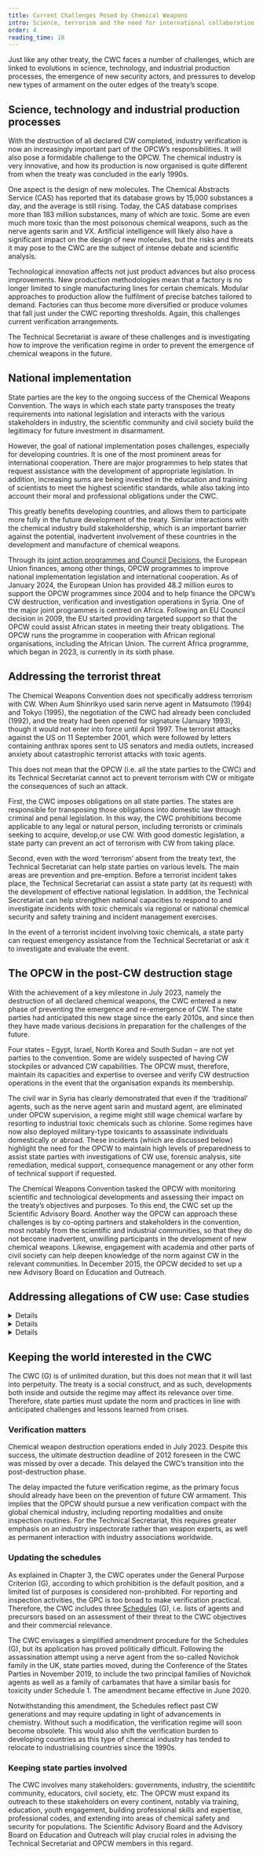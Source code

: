 ```yaml
---
title: Current Challenges Posed by Chemical Weapons
intro: Science, terrorism and the need for international collaboration.
order: 4
reading_time: 18
---
```


<Figure
  src="opcw-training.jpg"
  alt="Five people in protective gear standing in a rather dry environment."
  size="medium"
  caption="CBRN response training in the field."
  credit="OPCW (CC BY-NC 2.0) https://flic.kr/p/LKUjxG"
  license=""
></Figure>


Just like any other treaty, the CWC faces a number of challenges, which are linked to evolutions in science, technology, and industrial production processes, the emergence of new security actors, and pressures to develop new types of armament on the outer edges of the treaty’s scope.

## Science, technology and industrial production processes

With the destruction of all declared CW completed, industry verification is now an increasingly important part of the OPCW’s responsibilities. It will also pose a formidable challenge to the OPCW. The chemical industry is very innovative, and how its production is now organised is quite different from when the treaty was concluded in the early 1990s.

One aspect is the design of new molecules. The Chemical Abstracts Service (CAS) has reported that its database grows by 15,000 substances a day, and the average is still rising. Today, the CAS database comprises more than 183 million substances, many of which are toxic. Some are even much more toxic than the most poisonous chemical weapons, such as the nerve agents sarin and VX. Artificial intelligence will likely also have a significant impact on the design of new molecules, but the risks and threats it may pose to the CWC are the subject of intense debate and scientific analysis.

Technological innovation affects not just product advances but also process improvements. New production methodologies mean that a factory is no longer limited to single manufacturing lines for certain chemicals. Modular approaches to production allow the fulfilment of precise batches tailored to demand. Factories can thus become more diversified or produce volumes that fall just under the CWC reporting thresholds. Again, this challenges current verification arrangements.

The Technical Secretariat is aware of these challenges and is investigating how to improve the verification regime in order to prevent the emergence of chemical weapons in the future.

## National implementation

State parties are the key to the ongoing success of the Chemical Weapons Convention. The ways in which each state party transposes the treaty requirements into national legislation and interacts with the various stakeholders in industry, the scientific community and civil society build the legitimacy for future investment in disarmament.

However, the goal of national implementation poses challenges, especially for developing countries. It is one of the most prominent areas for international cooperation. There are major programmes to help states that request assistance with the development of appropriate legislation. In addition, increasing sums are being invested in the education and training of scientists to meet the highest scientific standards, while also taking into account their moral and professional obligations under the CWC.

This greatly benefits developing countries, and allows them to participate more fully in the future development of the treaty. Similar interactions with the chemical industry build stakeholdership, which is an important barrier against the potential, inadvertent involvement of these countries in the development and manufacture of chemical weapons.

Through its [joint action programmes and Council Decisions](https://www.eeas.europa.eu/eeas/weapons-mass-destruction-wmd_en), the European Union finances, among other things, OPCW programmes to improve national implementation legislation and international cooperation. As of January 2024, the European Union has provided 48.2 million euros to support the OPCW programmes since 2004 and to help finance the OPCW’s CW destruction, verification and investigation operations in Syria. One of the major joint programmes is centred on Africa. Following an EU Council decision in 2009, the EU started providing targeted support so that the OPCW could assist African states in meeting their treaty obligations. The OPCW runs the programme in cooperation with African regional organisations, including the African Union. The current Africa programme, which began in 2023, is currently in its sixth phase.

## Addressing the terrorist threat

The Chemical Weapons Convention does not specifically address terrorism with CW. When Aum Shinrikyo used sarin nerve agent in Matsumoto (1994) and Tokyo (1995), the negotiation of the CWC had already been concluded (1992), and the treaty had been opened for signature (January 1993), though it would not enter into force until April 1997. The terrorist attacks against the US on 11 September 2001, which were followed by letters containing anthrax spores sent to US senators and media outlets, increased anxiety about catastrophic terrorist attacks with toxic agents.

This does not mean that the OPCW (i.e. all the state parties to the CWC) and its Technical Secretariat cannot act to prevent terrorism with CW or mitigate the consequences of such an attack.

First, the CWC imposes obligations on all state parties. The states are responsible for transposing those obligations into domestic law through criminal and penal legislation. In this way, the CWC prohibitions become applicable to any legal or natural person, including terrorists or criminals seeking to acquire, develop,or use CW. With good domestic legislation, a state party can prevent an act of terrorism with CW from taking place.

Second, even with the word ‘terrorism’ absent from the treaty text, the Technical Secretariat can help state parties on various levels. The main areas are prevention and pre-emption. Before a terrorist incident takes place, the Technical Secretariat can assist a state party (at its request) with the development of effective national legislation. In addition, the Technical Secretariat can help strengthen national capacities to respond to and investigate incidents with toxic chemicals via regional or national chemical security and safety training and incident management exercises.

In the event of a terrorist incident involving toxic chemicals, a state party can request emergency assistance from the Technical Secretariat or ask it to investigate and evaluate the event.

## The OPCW in the post-CW destruction stage

With the achievement of a key milestone in July 2023, namely the destruction of all declared chemical weapons, the CWC entered a new phase of preventing the emergence and re-emergence of CW. The state parties had anticipated this new stage since the early 2010s, and since then they have made various decisions in preparation for the challenges of the future.

Four states – Egypt, Israel, North Korea and South Sudan – are not yet parties to the convention. Some are widely suspected of having CW stockpiles or advanced CW capabilities. The OPCW must, therefore, maintain its capacities and expertise to oversee and verify CW destruction operations in the event that the organisation expands its membership.

The civil war in Syria has clearly demonstrated that even if the ‘traditional’ agents, such as the nerve agent sarin and mustard agent, are eliminated under OPCW supervision, a regime might still wage chemical warfare by resorting to industrial toxic chemicals such as chlorine. Some regimes have now also deployed military-type toxicants to assassinate individuals domestically or abroad. These incidents (which are discussed below) highlight the need for the OPCW to maintain high levels of preparedness to assist state parties with investigations of CW use, forensic analysis, site remediation, medical support, consequence management or any other form of technical support if requested.

The Chemical Weapons Convention tasked the OPCW with monitoring scientific and technological developments and assessing their impact on the treaty’s objectives and purposes. To this end, the CWC set up the Scientific Advisory Board. Another way the OPCW can approach these challenges is by co-opting partners and stakeholders in the convention, most notably from the scientific and industrial communities, so that they do not become inadvertent, unwilling participants in the development of new chemical weapons. Likewise, engagement with academia and other parts of civil society can help deepen knowledge of the norm against CW in the relevant communities. In December 2015, the OPCW decided to set up a new Advisory Board on Education and Outreach.

## Addressing allegations of CW use: Case studies

<DetailsGroup>
  <Details summary="Syria">

    Starting in early 2013, there were repeated allegations of CW being used during the Syrian civil war. Syria joined the CWC in October 2013 in the aftermath of the Ghouta sarin strikes on 21 August. Consequently, the investigation of CW allegations in this context has two distinct phases.

    Before Syria’s accession to the CWC, the UN Secretary-General activated his Investigative Mechanism in cooperation with the OPCW and World Health Organization (WHO). The UN team was in Damascus when Ghouta chemical attack took place. It proved the use of sarin. Subsequent investigations also confirmed some earlier CW claims.

    While the OPCW was overseeing the elimination of Syria’s CW capacity, several accounts of chlorine attacks emerged in early 2014. Testimonials that helicopters had launched barrels containing chlorine pointed to government responsibility. The OPCW established a Fact-Finding Mission [FFM](https://www.opcw.org/fact-finding-mission) in April 2014, whose investigative reports confirmed with a high degree of confidence that chlorine had been used as a weapon.

    Multiple attacks with chlorine and the nerve agent sarin were reported between 2015 and 2018. The Syrian government bears responsibility for most incidents. However, during 2015, there were also sporadic reports of ISIL attacks using chemical warfare agents against Kurdish fighters in the north of the country, which intensified during the late spring and early summer. In August, mustard agent use by ISIL was reported. Again, investigations by the FFM confirmed CW use.

    Based on the FFM reports, the OPCW strongly condemned chemical warfare. However, the organisation cannot attribute blame. The UNSC is directly involved in Syria’s CW disarmament and considers the monthly reports submitted by the OPCW, but cannot formally condemn the Syrian government given Russia’s backing. To resolve the issue, it created the OPCW-UN Joint Investigative Mission [JIM](https://s3.amazonaws.com/unoda-web/wp-content/uploads/2018/07/JIM-Fact-Sheet-July2018.pdf) tasked with identifying those responsible for the CW attacks. The JIM, however, could not hold individuals criminally responsible. In November 2017, Russia opposed the renewal of the JIM’s mandate in the UN Security Council, thereby ending a process of peer reviewing the OPCW’s analyses and the possibility of attributing responsibility for violating the norm against chemical warfare. What will happen with its findings is not made clear in the UNSC Resolution 2235 (2015) and other documents.

    The UN General Assembly established the International, Impartial and Independent Mechanism [(IIIM)](https://iiim.un.org/) to assist with investigations and the prosecution of persons who committed serious war crimes during the Syrian civil war. It is likely that the JIM’s assessments have been transferred to the IIIM.

    Following the disbanding of the JIM, in a Special Session of the Conference of the States Parties held in June 2018, the OPCW adopted a contentious decision through majority voting to establish a mechanism within the Technical Secretariat to review the FFM reports and identify perpetrators.

    The new Investigation and Identification Team [(IIT)](https://www.opcw.org/iit) became fully operational in 2020. It issued its fourth report in February 2024. The first three reports confirmed CW use by Syrian forces; the fourth focused on the shelling of positions with mustard agent by ISIL.

    In July 2020, the OPCW’s Executive Council initiated a non-compliance procedure against the Syrian Arab Republic, in accordance with paragraph 36 of Article VIII of the CWC. The Council requested the Syrian Arab Republic to, inter alia, declare the chemical weapons used in the March 2017 attacks as well as its remaining chemical weapons and to resolve all of the outstanding issues regarding its initial declaration.

    In April 2021, the Conference of the States Parties determined the Syrian Arab Republic’s non-compliance with the CWC and its failure to declare and destroy all of its chemical weapons. Thus, the Conference stripped Syria of the following rights and privileges under the CWC:

    - To vote in the Conference and the Council
    - To stand for election to the Council
    - To hold any office of the Conference, the Council or any subsidiary organs

    The real challenge for the future of the ban on CW is that, beyond investigations, the international community appears unable to react swiftly and decisively. The OPCW members have become deeply divided over the Syria dossier, with Syria’s backers, primarily Russia and Iran but also China, claiming that Syria has fulfilled its obligations as a state party and accusing the West of politicising the international organisation. As with earlier wars, there seem to be no clear paths for assigning criminal responsibility during or after the end of a war. This is a significant challenge for the OPCW and UN.

  </Details>
  <Details summary="Assassination attempts with CW">

    Since 2017, three assassination operations involving a nerve agent have taken place. North Korea targeted Kim Jong-nam with binary VX at Kuala Lumpur International Airport, Malaysia. The half-brother of Kim Jong-un, the North Korean leader, died shortly after the exposure.

    A year later, in March 2018, Russia mounted an assassination attempt with a Novichok agent on former Soviet/Russian intelligence officer Sergei Skripal in Salisbury, UK. His daughter Yulia was also exposed to the neurotoxicant, which Russian operatives had applied to the front door handle of Skripal’s home. An intervening police officer also suffered the effects of exposure. All three individuals recovered after several weeks in hospital. However, in June of the same year, two British citizens had to be hospitalised in the nearby town of Amesbury following inadvertent exposure to Novichok after having recovered a vial discarded by the Russian operatives. One of the individuals died in July; the second recovered after hospitalisation.

    In August 2020, Moscow attempted to eliminate Russian opposition politician Alexei Navalny with a Novichok agent, presumed to have been in powdered form, at Tomsk airport, Russia. He survived and was eventually hospitalised in Berlin where he recovered. Russian authorities arrested Navalny upon his return to Moscow, after which he was imprisoned and eventually murdered in jail just ahead of the Russian elections in March 2024.

    In each case, the OPCW can only act if the state party concerned requests assistance. North Korea is not a party to the CWC. Malaysia only requested a VX test kit from the Technical Secretariat to confirm its analyses. Except for providing a briefing to other state parties, it did not otherwise involve the OPCW.

    The UK and Germany, where Navalny was treated, requested that the Technical Secretariat conduct in-country investigations to confirm their own findings. They made these requests under [CWC Article VIII](https://www.opcw.org/chemical-weapons-convention/articles/article-viii-organization), paragraph 38(e) on technical assistance and evaluation, which includes evaluation of scheduled and unscheduled chemicals. The mission is called a Technical Assistance Visit rather than an investigation into alleged use. In such an event, the OPCW returns its findings to the requesting state party. Only the latter can decide whether to make the report available to other state parties. The suspected perpetrator of an act violating the CWC is not involved. Russia repeatedly expressed its frustration over its exclusion from the Technical Assistance Visits and lack of access to its reports, adding to its grievances against the West. Endeavours to engage Russia on the assassination attempts via clarification requests under CWC Article IX yielded no useful engagement, and no further efforts were pursued under the provision.

  </Details>
  <Details summary="Allegations of CW use in Ukraine">

    Russia launched a full-scale invasion against Ukraine on 24 February 2022. It justified its action by referring, among other things, to preparations for chemical and biological warfare. Since then, both sides have accused each other of using toxic chemicals as a method of warfare.

    Throughout 2023, reports surfaced about Russian forces using lachrymatory agents in combat operations, most often by dropping grenades from unmanned aerial vehicles. The allegations have increased considerably since December 2023, and [Ukraine](https://www.opcw.org/sites/default/files/documents/2024/03/Ukraine%20-%20Statement%20by%20the%20Delegation%20of%20Ukraine%20to%20the%20OPCW%20at%20the%20105th%20Session%20of%20the%20Executive%20Council%20under%20Agenda%20Item%207%28e%29.pdf) has submitted detailed reports to the Technical Secretariat with requests for assistance and investigations.

    As a consequence of the war and the many allegations of CW use, members of the East European Group in the OPCW refused to endorse Russia’s nomination for the Executive Council, resulting in four candidacies for three vacancies. The full Conference of the State Parties, therefore, had to vote on the candidates, with Russia failing to reach the necessary quorum. Ukraine was elected.

  </Details>
</DetailsGroup>

## Keeping the world interested in the CWC

The CWC (G) is of unlimited duration, but this does not mean that it will last into perpetuity. The treaty is a social construct, and as such, developments both inside and outside the regime may affect its relevance over time. Therefore, state parties must update the norm and practices in line with anticipated challenges and lessons learned from crises.

### Verification matters

Chemical weapon destruction operations ended in July 2023. Despite this success, the ultimate destruction deadline of 2012 foreseen in the CWC was missed by over a decade. This delayed the CWC’s transition into the post-destruction phase.

The delay impacted the future verification regime, as the primary focus should already have been on the prevention of future CW armament. This implies that the OPCW should pursue a new verification compact with the global chemical industry, including reporting modalities and onsite inspection routines. For the Technical Secretariat, this requires greater emphasis on an industry inspectorate rather than weapon experts, as well as permanent interaction with industry associations worldwide.

### Updating the schedules

As explained in Chapter 3, the CWC operates under the General Purpose Criterion (G), according to which prohibition is the default position, and a limited list of purposes is considered non-prohibited. For reporting and inspection activities, the GPC is too broad to make verification practical. Therefore, the CWC includes three [Schedules](https://www.opcw.org/chemical-weapons-convention/annexes/annex-chemicals/annex-chemicals) (G), i.e. lists of agents and precursors based on an assessment of their threat to the CWC objectives and their commercial relevance.

The CWC envisages a simplified amendment procedure for the Schedules (G), but its application has proved politically difficult. Following the assassination attempt using a nerve agent from the so-called Novichok family in the UK, state parties moved, during the Conference of the States Parties in November 2019, to include the two principal families of Novichok agents as well as a family of carbamates that have a similar basis for toxicity under Schedule 1. The amendment became effective in June 2020.

Notwithstanding this amendment, the Schedules reflect past CW generations and may require updating in light of advancements in chemistry. Without such a modification, the verification regime will soon become obsolete. This would also shift the verification burden to developing countries as this type of chemical industry has tended to relocate to industrialising countries since the 1990s.

### Keeping state parties involved

The CWC involves many stakeholders: governments, industry, the scientitifc community, educators, civil society, etc. The OPCW must expand its outreach to these stakeholders on every continent, notably via training, education, youth engagement, building professional skills and expertise, professional codes, and extending into areas of chemical safety and security for populations. The Scientific Advisory Board and the Advisory Board on Education and Outreach will play crucial roles in advising the Technical Secretariat and OPCW members in this regard.

